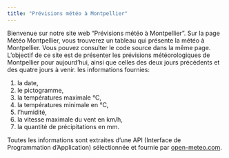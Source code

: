```yaml
---
title: "Prévisions météo à Montpellier"
---
```

Bienvenue sur notre site web "Prévisions météo à Montpellier". Sur la page Météo Montpellier, vous trouverez un tableau qui présente la météo à Montpellier. Vous pouvez consulter le code source dans la même page. 
L'objectif de ce site est de présenter les prévisions météorologiques de Montpellier pour aujourd'hui, ainsi que celles des deux jours précédents et des quatre jours à venir.
les informations fournies:
<ol>
    <li>la date,</li>
    <li>le pictogramme, </li>
    <li>la températures maximale °C, </li>
    <li>la températures minimale en °C, </li>
    <li>l'humidité,</li>
    <li>la vitesse maximale du vent en km/h,</li>
    <li> la quantité de précipitations en mm.</li>
</ol>
Toutes les informations sont extraites d'une API (Interface de Programmation d'Application) sélectionnée et fournie par [open-meteo.com](https://open-meteo.com/en/docs/meteofrance-api).